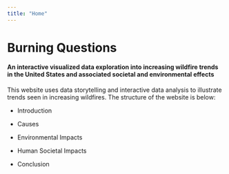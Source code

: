```yaml
---
title: "Home"
---
```


# Burning Questions

#### An interactive visualized data exploration into increasing wildfire trends in the United States and associated societal and environmental effects

This website uses data storytelling and interactive data analysis to illustrate trends seen in increasing wildfires. The structure of the website is below:

-   Introduction

-   Causes

-   Environmental Impacts

-   Human Societal Impacts

-   Conclusion
